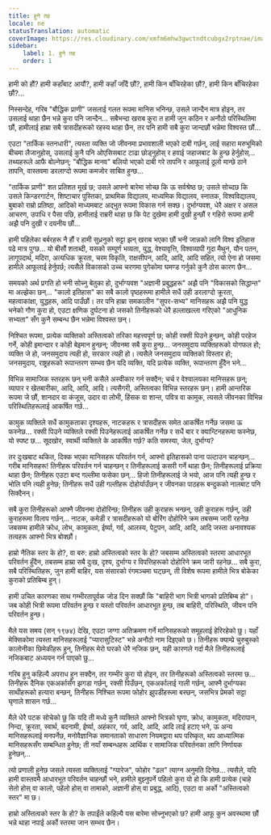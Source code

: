 ```yaml
---
title: हुने तह
locale: ne
statusTranslation: automatic
coverImage: https://res.cloudinary.com/xmfm6mhw3gwctndtcubgx2rptnae/image/upload/v1740468922/small_cover_tratado_de_psicologia_revolucionaria_a4c0dca4e0.webp
sidebar:
    label: 1. हुने तह
    order: 1
---
```

हामी को हौं? हामी कहाँबाट आयौं?, हामी कहाँ जाँदै छौं?, हामी किन बाँचिरहेका छौं?, हामी किन बाँचिरहेका छौं?...

निस्सन्देह, गरिब "बौद्धिक प्राणी" जसलाई गलत रूपमा मानिस भनिन्छ, उसले जान्दैन मात्र होइन, तर उसलाई थाहा छैन भन्ने कुरा पनि जान्दैन... सबैभन्दा खराब कुरा त हामी जुन कठिन र अनौठो परिस्थितिमा छौं, हामीलाई हाम्रा सबै त्रासदीहरूको रहस्य थाहा छैन, तर पनि हामी सबै कुरा जान्दछौं भन्नेमा विश्वस्त छौं...

एउटा "तार्किक स्तनधारी", त्यस्ता व्यक्ति जो जीवनमा प्रभावशाली भएको दाबी गर्छन्, लाई सहारा मरुभूमिको बीचमा लैजानुहोस्, उसलाई कुनै पनि ओएसिसबाट टाढा छोड्नुहोस् र हवाई जहाजबाट के हुन्छ हेर्नुहोस्... तथ्यहरूले आफै बोल्नेछन्; "बौद्धिक मानव" बलियो भएको दाबी गरे तापनि र आफूलाई ठूलो मान्छे ठाने तापनि, वास्तवमा डरलाग्दो रूपमा कमजोर साबित हुन्छ...

"तार्किक प्राणी" शत प्रतिशत मूर्ख छ; उसले आफ्नो बारेमा सोच्छ कि ऊ सर्वश्रेष्ठ छ; उसले सोच्दछ कि उसले किन्डरगार्टन, शिष्टाचार पुस्तिका, प्राथमिक विद्यालय, माध्यमिक विद्यालय, स्नातक, विश्वविद्यालय, बुबाको राम्रो प्रतिष्ठा, आदिको माध्यमबाट अद्भुत रूपमा विकास गर्न सक्छ। दुर्भाग्यवश, धेरै अक्षर र असल आचरण, उपाधि र पैसा पछि, हामीलाई राम्ररी थाहा छ कि पेट दुखेमा हामी दुखी हुन्छौं र गहिरो रूपमा हामी अझै पनि दुखी र दयनीय छौं...

हामी पहिलेका बर्बरहरू नै हौं र हामी सुध्रनुको सट्टा झन् खराब भएका छौं भनी जान्नको लागि विश्व इतिहास पढे मात्र पुग्छ... यो बीसौं शताब्दी, यसको सम्पूर्ण भव्यता, युद्ध, वेश्यावृत्ति, विश्वव्यापी गुदा मैथुन, यौन पतन, लागूपदार्थ, मदिरा, अत्यधिक क्रूरता, चरम विकृति, राक्षसीपन, आदि, आदि, आदि सहित, त्यो ऐना हो जसमा हामीले आफूलाई हेर्नुपर्छ; त्यसैले विकासको उच्च चरणमा पुगेकोमा घमण्ड गर्नुको कुनै ठोस कारण छैन...

समयको अर्थ प्रगति हो भनी सोच्नु बेतुका हो, दुर्भाग्यवश "अज्ञानी प्रबुद्धहरू" अझै पनि "विकासको सिद्धान्त" मा अल्झेका छन्... "कालो इतिहास" का सबै कालो पृष्ठहरूमा हामीले सधैं उही डरलाग्दो क्रूरता, महत्वाकांक्षा, युद्धहरू, आदि पाउँछौं। तर पनि हाम्रा समकालीन "सुपर-सभ्य" मानिसहरू अझै पनि युद्ध भनेको गौण कुरा हो, एउटा क्षणिक दुर्घटना हो जसको तिनीहरूको धेरै हल्लाखल्ला गरिएको "आधुनिक सभ्यता" सँग कुनै सम्बन्ध छैन भन्नेमा विश्वस्त छन्।

निश्चित रूपमा, प्रत्येक व्यक्तिको अस्तित्वको तरिका महत्त्वपूर्ण छ; कोही रक्सी पिउने हुन्छन्, कोही परहेज गर्ने, कोही इमान्दार र कोही बेइमान हुन्छन्; जीवनमा सबै कुरा हुन्छ... जनसमुदाय व्यक्तिहरूको योगफल हो; व्यक्ति जे हो, जनसमुदाय त्यही हो, सरकार त्यही हो। त्यसैले जनसमुदाय व्यक्तिको विस्तार हो; जनसमुदाय, राष्ट्रहरूको रूपान्तरण सम्भव छैन यदि व्यक्ति, यदि प्रत्येक व्यक्ति, रूपान्तरण हुँदैन भने...

विभिन्न सामाजिक स्तरहरू छन् भनी कसैले अस्वीकार गर्न सक्दैन; चर्च र वेश्यालयका मानिसहरू छन्; व्यापार र खेतबारीका, आदि, आदि, आदि। त्यसैगरी, अस्तित्वका विभिन्न स्तरहरू छन्। हामी आन्तरिक रूपमा जे छौं, शानदार वा कंजूस, उदार वा लोभी, हिंसक वा शान्त, पवित्र वा कामुक, त्यसले जीवनका विभिन्न परिस्थितिहरूलाई आकर्षित गर्छ...

कामुक व्यक्तिले सधैं कामुकताका दृश्यहरू, नाटकहरू र त्रासदीहरू समेत आकर्षित गर्नेछ जसमा ऊ फस्नेछ... रक्सी पिउने व्यक्तिले रक्सी पिउनेहरूलाई आकर्षित गर्नेछ र सधैं बार र क्यान्टिनहरूमा फस्नेछ, यो स्पष्ट छ... सूदखोर, स्वार्थी व्यक्तिले के आकर्षित गर्छ? कति समस्या, जेल, दुर्भाग्य?

तर दुःखबाट थकित, दिक्क भएका मानिसहरू परिवर्तन गर्न, आफ्नो इतिहासको पाना पल्टाउन चाहन्छन्... गरीब मानिसहरू! तिनीहरू परिवर्तन गर्न चाहन्छन् र तिनीहरूलाई कसरी गर्ने थाहा छैन; तिनीहरूलाई प्रक्रिया थाहा छैन; तिनीहरू एउटा बन्द गल्लीमा फसेका छन्... हिजो तिनीहरूलाई जे भयो, आज पनि त्यही हुन्छ र भोलि पनि त्यही हुनेछ; तिनीहरू सधैं उही गल्तीहरू दोहोर्याउँछन् र जीवनका पाठहरू बन्दुकको नालबाट पनि सिक्दैनन्।

सबै कुरा तिनीहरूको आफ्नै जीवनमा दोहोरिन्छ; तिनीहरू उही कुराहरू भन्छन्, उही कुराहरू गर्छन्, उही कुराहरूमा विलाप गर्छन्... नाटक, कमेडी र त्रासदीहरूको यो बोरिंग दोहोरिने क्रम तबसम्म जारी रहनेछ जबसम्म हामीले क्रोध, लोभ, कामुकता, ईर्ष्या, गर्व, आलस्य, पेटुपन, आदि, आदि, आदि जस्ता अनावश्यक तत्वहरू आफ्नो भित्र बोक्छौं।

हाम्रो नैतिक स्तर के हो?, वा बरु: हाम्रो अस्तित्वको स्तर के हो? जबसम्म अस्तित्वको स्तरमा आधारभूत परिवर्तन हुँदैन, तबसम्म हाम्रा सबै दुःख, दृश्य, दुर्भाग्य र विपत्तिहरूको दोहोरिने क्रम जारी रहनेछ... सबै कुरा, सबै परिस्थितिहरू, जुन हामी बाहिर, यस संसारको रंगमञ्चमा घट्छन्, ती विशेष रूपमा हामीले भित्र बोकेका कुराको प्रतिबिम्ब हुन्।

हामी उचित कारणका साथ गम्भीरतापूर्वक जोड दिन सक्छौं कि "बाहिरी भाग भित्री भागको प्रतिबिम्ब हो"। जब कोही भित्री रूपमा परिवर्तन हुन्छ र यस्तो परिवर्तन आधारभूत हुन्छ, तब बाहिरी, परिस्थिति, जीवन पनि परिवर्तन हुन्छ।

मैले यस समय (सन् १९७४) देखि, एउटा जग्गा अतिक्रमण गर्ने मानिसहरूको समूहलाई हेरिरहेको छु। यहाँ मेक्सिकोमा त्यस्ता मानिसहरूलाई "प्यारासुटिस्ट" भन्ने अनौठो नाम दिइएको छ। तिनीहरू क्याम्प्रे चुरुबुस्को कालोनीका छिमेकीहरू हुन्, तिनीहरू मेरो घरको धेरै नजिक छन्, यही कारणले गर्दा मैले तिनीहरूलाई नजिकबाट अध्ययन गर्न पाएको छु...

गरिब हुनु कहिल्यै अपराध हुन सक्दैन, तर गम्भीर कुरा यो होइन, तर तिनीहरूको अस्तित्वको स्तरमा छ... तिनीहरू दैनिक एकअर्कासँग झगडा गर्छन्, रक्सी पिउँछन्, एकअर्कालाई गाली गर्छन्, आफ्नै दुर्भाग्यका साथीहरूको हत्यारा बन्छन्, तिनीहरू निश्चित रूपमा फोहोर झुपडीहरूमा बस्छन्, जसभित्र प्रेमको सट्टा घृणाले शासन गर्छ...

मैले धेरै पटक सोचेको छु कि यदि ती मध्ये कुनै व्यक्तिले आफ्नो भित्रको घृणा, क्रोध, कामुकता, मदिरापान, निन्दा, क्रूरता, स्वार्थ, बदनामी, ईर्ष्या, अहंकार, गर्व, आदि, आदि, आदि लाई हटाए भने, ऊ अन्य मानिसहरूलाई मनपर्नेछ, मनोवैज्ञानिक समानताको साधारण नियमद्वारा थप परिष्कृत, थप आध्यात्मिक मानिसहरूसँग सम्बन्धित हुनेछ; ती नयाँ सम्बन्धहरू आर्थिक र सामाजिक परिवर्तनका लागि निर्णायक हुनेछन्...

त्यो प्रणाली हुनेछ जसले त्यस्ता व्यक्तिलाई "ग्यारेज", फोहोर "ढल" त्याग्न अनुमति दिनेछ... त्यसैले, यदि हामी वास्तवमै आधारभूत परिवर्तन चाहन्छौं भने, हामीले बुझ्नुपर्ने पहिलो कुरा यो हो कि हामी प्रत्येक (चाहे सेतो होस् वा कालो, पहेंलो होस् वा तामाको, अज्ञानी होस् वा प्रबुद्ध, आदि), एउटा वा अर्को "अस्तित्वको स्तर" मा छ।

हाम्रो अस्तित्वको स्तर के हो? के तपाईंले कहिल्यै यस बारेमा सोच्नुभएको छ? हामी आफू कुन अवस्थामा छौं भन्ने थाहा नपाई अर्को स्तरमा जान सम्भव छैन।

